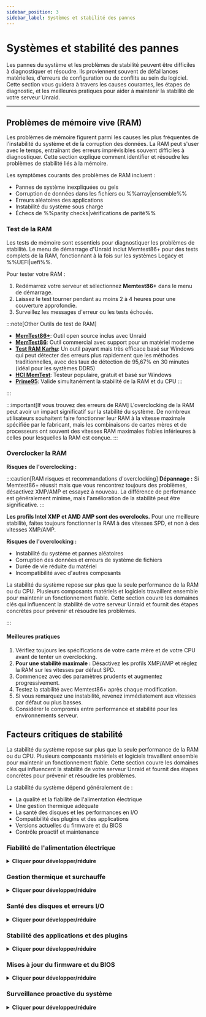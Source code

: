 ```yaml
---
sidebar_position: 3
sidebar_label: Systèmes et stabilité des pannes
---
```



# Systèmes et stabilité des pannes

Les pannes du système et les problèmes de stabilité peuvent être difficiles à diagnostiquer et résoudre. Ils proviennent souvent de défaillances matérielles, d'erreurs de configuration ou de conflits au sein du logiciel. Cette section vous guidera à travers les causes courantes, les étapes de diagnostic, et les meilleures pratiques pour aider à maintenir la stabilité de votre serveur Unraid.

---

## Problèmes de mémoire vive (RAM)

Les problèmes de mémoire figurent parmi les causes les plus fréquentes de l'instabilité du système et de la corruption des données. La RAM peut s'user avec le temps, entraînant des erreurs imprévisibles souvent difficiles à diagnostiquer. Cette section explique comment identifier et résoudre les problèmes de stabilité liés à la mémoire.

Les symptômes courants des problèmes de RAM incluent :

- Pannes de système inexpliquées ou gels
- Corruption de données dans les fichiers ou %%array|ensemble%%
- Erreurs aléatoires des applications
- Instabilité du système sous charge
- Échecs de %%parity checks|vérifications de parité%%

### Test de la RAM

Les tests de mémoire sont essentiels pour diagnostiquer les problèmes de stabilité. Le menu de démarrage d'Unraid inclut Memtest86+ pour des tests complets de la RAM, fonctionnant à la fois sur les systèmes Legacy et %%UEFI|uefi%%.

Pour tester votre RAM :

1. Redémarrez votre serveur et sélectionnez **Memtest86+** dans le menu de démarrage.
2. Laissez le test tourner pendant au moins 2 à 4 heures pour une couverture approfondie.
3. Surveillez les messages d'erreur ou les tests échoués.

:::note[Other Outils de test de RAM]
- [**MemTest86+**](https://www.memtest.org/): Outil open source inclus avec Unraid
- [**MemTest86**](https://www.memtest86.com/): Outil commercial avec support pour un matériel moderne
- [**Test RAM Karhu**](https://www.karhusoftware.com/): Un outil payant mais très efficace basé sur Windows qui peut détecter des erreurs plus rapidement que les méthodes traditionnelles, avec des taux de détection de 95,67% en 30 minutes (idéal pour les systèmes DDR5)
- [**HCI MemTest**](https://hcidesign.com/memtest/): Testeur populaire, gratuit et basé sur Windows
- [**Prime95**](https://prime95.net/): Valide simultanément la stabilité de la RAM et du CPU
:::

:::

:::important[If vous trouvez des erreurs de RAM]
L'overclocking de la RAM peut avoir un impact significatif sur la stabilité du système. De nombreux utilisateurs souhaitent faire fonctionner leur RAM à la vitesse maximale spécifiée par le fabricant, mais les combinaisons de cartes mères et de processeurs ont souvent des vitesses RAM maximales fiables inférieures à celles pour lesquelles la RAM est conçue.
:::

### Overclocker la RAM

**Risques de l'overclocking :**

:::caution[RAM risques et recommandations d'overclocking]
**Dépannage :** Si Memtest86+ réussit mais que vous rencontrez toujours des problèmes, désactivez XMP/AMP et essayez à nouveau. La différence de performance est généralement minime, mais l'amélioration de la stabilité peut être significative.
:::

**Les profils Intel XMP et AMD AMP sont des overclocks.** Pour une meilleure stabilité, faites toujours fonctionner la RAM à des vitesses SPD, et non à des vitesses XMP/AMP.

**Risques de l'overclocking :**

- Instabilité du système et pannes aléatoires
- Corruption des données et erreurs de système de fichiers
- Durée de vie réduite du matériel
- Incompatibilité avec d'autres composants

La stabilité du système repose sur plus que la seule performance de la RAM ou du CPU. Plusieurs composants matériels et logiciels travaillent ensemble pour maintenir un fonctionnement fiable. Cette section couvre les domaines clés qui influencent la stabilité de votre serveur Unraid et fournit des étapes concrètes pour prévenir et résoudre les problèmes.

:::

<h4>Meilleures pratiques</h4>

1. Vérifiez toujours les spécifications de votre carte mère et de votre CPU avant de tenter un overclocking.
2. **Pour une stabilité maximale :** Désactivez les profils XMP/AMP et réglez la RAM sur les vitesses par défaut SPD.
3. Commencez avec des paramètres prudents et augmentez progressivement.
4. Testez la stabilité avec Memtest86+ après chaque modification.
5. Si vous remarquez une instabilité, revenez immédiatement aux vitesses par défaut ou plus basses.
6. Considérer le compromis entre performance et stabilité pour les environnements serveur.

## Facteurs critiques de stabilité

La stabilité du système repose sur plus que la seule performance de la RAM ou du CPU. Plusieurs composants matériels et logiciels travaillent ensemble pour maintenir un fonctionnement fiable. Cette section couvre les domaines clés qui influencent la stabilité de votre serveur Unraid et fournit des étapes concrètes pour prévenir et résoudre les problèmes.

La stabilité du système dépend généralement de :

- La qualité et la fiabilité de l'alimentation électrique
- Une gestion thermique adéquate
- La santé des disques et les performances en I/O
- Compatibilité des plugins et des applications
- Versions actuelles du firmware et du BIOS
- Contrôle proactif et maintenance

### Fiabilité de l'alimentation électrique

<details>
  <summary><strong>Cliquer pour développer/réduire</strong></summary>

  Une alimentation électrique stable et suffisante est cruciale pour le fonctionnement ininterrompu du serveur. Les problèmes d'alimentation sont souvent négligés mais peuvent causer les problèmes de stabilité les plus frustrants.

  Les problèmes courants liés à l'alimentation incluent :

  - Pannes de système aléatoires ou gels
  - Corruption de données lors des écritures
  - Arrêts soudains sans avertissement
  - Pannes de composants matériels
  - Performance incohérente

  <h4>Prévention et maintenance</h4>

  L'entretien proactif de l'alimentation électrique prévient les problèmes de stabilité les plus courants. Des vérifications régulières et une sélection appropriée des composants peuvent éviter des temps d'arrêt coûteux et des pertes de données.

  1. Utilisez toujours une alimentation de haute qualité avec une capacité adéquate pour votre matériel.
  2. **Critique :** Assurez-vous que votre alimentation peut supporter un démarrage simultané de TOUS les périphériques de stockage attachés. Le courant nominal du rail 12V doit tenir compte du courant de démarrage de tous les disques à la fois, et non de manière échelonnée.
  3. Évitez les répartiteurs d'alimentation autant que possible. Ils peuvent provoquer des chutes de tension et de l'instabilité, surtout lors d'événements à haut courant comme le démarrage des disques.
  4. Envisagez des alimentations redondantes pour les systèmes d'entreprise et multi-baies.
  5. Assurez-vous que chaque unité d'alimentation est correctement insérée et connectée.
  6. Surveillez les indicateurs de santé de l'alimentation (comme les LEDs AC OK) si disponibles.
  7. Remplacez immédiatement les unités défaillantes pour éviter les temps d'arrêt.
  8. Vérifiez régulièrement que tous les câbles d'alimentation sont sécurisés.
  9. Vérifiez que les circuits ne sont pas surchargés.
</details>

### Gestion thermique et surchauffe

<details>
  <summary><strong>Cliquer pour développer/réduire</strong></summary>

  La surchauffe est l'une des principales causes de défaillance matérielle et de comportement erratique du serveur. Les problèmes thermiques peuvent amener les composants à réduire leur performance ou à tomber en panne complètement.

  Les signes de problèmes thermiques incluent :

  - Accélération ou diminution des performances du système
  - Pannes aléatoires sous forte charge
  - Bruit anormal des ventilateurs ou comportement inhabituel de refroidissement
  - Pannes de composants matériels
  - Comportement système incohérent

  <h4>Solutions de refroidissement et meilleures pratiques</h4>

  Un refroidissement approprié est essentiel pour maintenir la stabilité du système et prévenir le throttling thermique. Ces pratiques aident à s'assurer que votre serveur fonctionne dans des plages de température sûres.

  1. Assurez-vous que votre serveur est placé dans un endroit bien ventilé.
  2. Maintenez des températures ambiantes contrôlées (idéalement 18-24°C/64-75°F).
  3. Utilisez des solutions de refroidissement adéquates (ventilateurs de haute qualité, climatisation montée en baie).
  4. Surveillez les températures du système à l'aide de capteurs matériels.
  5. Nettoyez régulièrement la poussière et les débris des composants de refroidissement.
  6. Évitez de placer les serveurs dans des espaces confinés ou mal ventilés.
  7. Envisagez un refroidissement supplémentaire pour les systèmes haute performance.

  Surveiller les températures de manière proactive aide à identifier les problèmes de refroidissement avant qu'ils ne causent une instabilité du système. Utilisez les capteurs de température intégrés d'Unraid ou des outils de suivi matériel compatibles avec votre système.
</details>

### Santé des disques et erreurs I/O

<details>
  <summary><strong>Cliquer pour développer/réduire</strong></summary>

  Les erreurs de disque, qu'elles soient dues à des disques vieillissants ou à des défaillances soudaines, peuvent perturber la stabilité du système et compromettre les données. Les problèmes d'E/S se manifestent souvent par des problèmes de performance avant de causer des pannes complètes.

  Les symptômes des problèmes de disque incluent :

  - Charge serveur élevée ou performances lentes
  - Échecs de %%parity checks|vérifications de parité%%
  - Corruption des données ou erreurs de lecture/écriture
  - Activité ou bruit inhabituel du disque
  - Gel du système pendant les opérations sur disque

  <h4>Maintenance préventive</h4>

  Un entretien régulier aide à détecter les problèmes de disque avant qu'ils ne causent des pertes de données ou une instabilité du système. Ces mesures proactives peuvent considérablement prolonger la durée de vie des disques et maintenir les performances.

  1. Surveillez régulièrement les données %%SMART|smart%% du disque à l'aide des [outils de santé du disque](../../system-administration/monitor-performance/smart-reports-and-disk-health.mdx) intégrés d'Unraid.
  2. Run periodic [%%parity checks|parity-check%%s](../../using-unraid-to/manage-storage/array-configuration.mdx#parity--read-checks) to ensure data integrity.
  3. Surveillez les températures et les métriques de performance des disques.
  4. Veillez à bien ventiler et refroidir les disques.

  <h4>Lorsque des problèmes surviennent</h4>

  Une réponse rapide aux problèmes de disque peut prévenir les pertes de données et minimiser les temps d'arrêt. Suivez ces étapes de manière systématique pour identifier et résoudre les problèmes.

  1. Remplacez rapidement les disques défaillants pour éviter les pertes de données.
  2. Examinez l'état du câblage, de l'alimentation électrique et du contrôleur de disque.
  3. Vérifiez l'absence de connexions lâches ou de câbles endommagés.
  4. Envisagez d'exécuter des tests %%SMART|smart%% étendus pour les disques suspects.
  5. Surveillez les journaux système pour détecter les schémas d'erreurs I/O.
</details>

### Stabilité des applications et des plugins

<details>
  <summary><strong>Cliquer pour développer/réduire</strong></summary>

  La flexibilité d'Unraid provient de son support pour les plugins et les conteneurs Docker. Cependant, les plugins tiers peuvent introduire de l'instabilité, surtout s'ils sont obsolètes ou incompatibles avec votre version actuelle d'Unraid.

  Lors du dépannage...

  - Utilisez le [Mode sans échec](../../using-unraid-to/customize-your-experience/plugins.mdx#troubleshooting-with-safe-mode) pour désactiver temporairement les plugins et identifier la source des problèmes.
  - Privilégiez les conteneurs Docker aux plugins pour des fonctionnalités supplémentaires, car les conteneurs offrent une meilleure isolation du système d'exploitation de base et sont moins susceptibles de causer des problèmes à l'échelle du système.
  - Mettez à jour ou supprimez régulièrement les plugins inutilisés ou non pris en charge pour maintenir la stabilité.
</details>

### Mises à jour du firmware et du BIOS

<details>
  <summary><strong>Cliquer pour développer/réduire</strong></summary>

  Un firmware ou un BIOS obsolète peut entraîner une instabilité, des vulnérabilités de sécurité et des problèmes de compatibilité matérielle. Des mises à jour régulières sont essentielles pour maintenir la stabilité et la sécurité du système.

  - Planifiez des vérifications régulières des mises à jour de firmware et BIOS pour votre carte mère et pour les composants critiques.
  - Sauvegardez toujours votre configuration avant de procéder à une mise à jour, et si possible, testez les mises à jour dans un environnement contrôlé.
  - Documentez votre processus de mise à jour et examinez-le de temps en temps pour vous assurer de suivre les meilleures pratiques.

  Maintenir votre firmware système à jour aide à éviter des pannes inattendues et à débloquer de nouvelles fonctionnalités matérielles.

  :::tip[Recommandations]
  - Utilisez les outils du fabricant pour des mises à jour sans risque, tels que [ASUS Armoury Crate](https://www.asus.com/supportonly/armoury%20crate/helpdesk_download/), [Gigabyte @BIOS](https://www.gigabyte.com/Support/Consumer/Download), ou [MSI Center](https://www.msi.com/Landing/MSI-Center).
  - Vérifiez les paramètres du BIOS de votre carte mère pour les options de mise à jour automatique si disponibles.
  :::
</details>

### Surveillance proactive du système

<details>
  <summary><strong>Cliquer pour développer/réduire</strong></summary>

  Une surveillance cohérente est essentielle pour la détection précoce des problèmes.

  - Activez la [journlaisation persistante](../../troubleshooting/diagnostics/capture-diagnostics-and-logs.mdx) dans Unraid pour conserver les journaux lors des redémarrages.
  - Utilisez des outils de surveillance du système pour suivre les températures, les tensions et l'état des disques. Configurez des alertes pour les seuils critiques afin d'agir avant que des problèmes mineurs ne s'aggravent.
  - Réviser régulièrement les journaux système vous permet de repérer les motifs et de traiter les causes sous-jacentes avant qu'elles ne conduisent à des interruptions de service.
</details>
